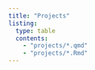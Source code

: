 ```yaml
---
title: "Projects"
listing:
  type: table
  contents:
    - "projects/*.qmd"
    - "projects/*.Rmd"
---
```

